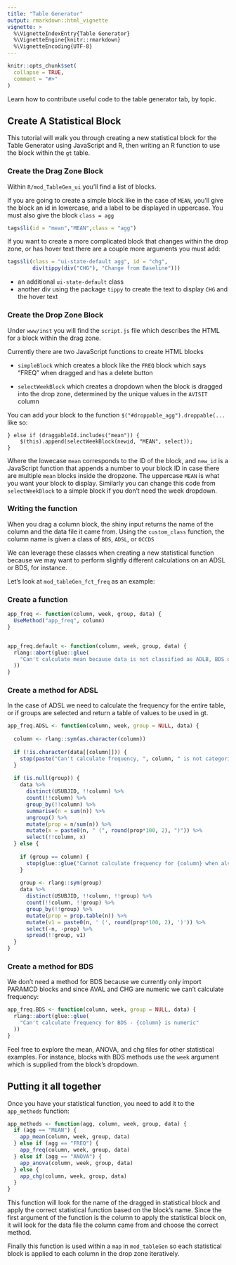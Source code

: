 ```yaml
---
title: "Table Generator"
output: rmarkdown::html_vignette
vignette: >
  %\VignetteIndexEntry{Table Generator}
  %\VignetteEngine{knitr::rmarkdown}
  %\VignetteEncoding{UTF-8}
---
```


```r
knitr::opts_chunk$set(
  collapse = TRUE,
  comment = "#>"
)
```

Learn how to contribute useful code to the table generator tab, by topic.

 

## Create A Statistical Block

This tutorial will walk you through creating a new statistical block for the Table Generator using JavaScript and R, then writing an R function to use the block within the `gt` table.

### Create the Drag Zone Block

Within `R/mod_TableGen_ui` you'll find a list of blocks.

If you are going to create a simple block like in the case of `MEAN`, you'll give the block an id in lowercase, and a label to be displayed in uppercase. You must also give the block `class = agg`

```r
tags$li(id = "mean","MEAN",class = "agg")
```

If you want to create a more complicated block that changes within the drop zone, or has hover text there are a couple more arguments you must add:

```r
tags$li(class = "ui-state-default agg", id = "chg",
        div(tippy(div("CHG"), "Change from Baseline")))
```

- an additional `ui-state-default` class
- another div using the package `tippy` to create the text to display `CHG` and the hover text

### Create the Drop Zone Block

Under `www/inst` you will find the `script.js` file which describes the HTML for a block within the drag zone. 

Currently there are two JavaScript functions to create HTML blocks

- `simpleBlock` which creates a block like the `FREQ` block which says "FREQ" when dragged and has a delete button

- `selectWeekBlock` which creates a dropdown when the block is dragged into the drop zone, determined by the unique values in the `AVISIT` column

You can add your block to the function `$("#droppable_agg").droppable(...` like so:

```
} else if (draggableId.includes("mean")) {
    $(this).append(selectWeekBlock(newid, "MEAN", select));
}
```

Where the lowecase `mean` corresponds to the ID of the block, and `new_id` is a JavaScript function that appends a number to your block ID in case there are multiple `mean` blocks inside the dropzone. The uppercase `MEAN` is what you want your block to display. Similarly you can change this code from `selectWeekBlock` to a simple block if you don't need the week dropdown.

### Writing the function

When you drag a column block, the shiny input returns the name of the column and the data file it came from. Using the `custom_class` function, the column name is given a class of `BDS`, `ADSL`, or `OCCDS`

We can leverage these classes when creating a new statistical function because we may want to perform slightly different calculations on an ADSL or BDS, for instance.

Let's look at `mod_tableGen_fct_freq` as an example:


### Create a function

```r
app_freq <- function(column, week, group, data) {
  UseMethod("app_freq", column)
}


app_freq.default <- function(column, week, group, data) {
  rlang::abort(glue::glue(
    "Can't calculate mean because data is not classified as ADLB, BDS or OCCDS"
  ))
}
```


### Create a method for ADSL

In the case of ADSL we need to calculate the frequency for the entire table, or if groups are selected and return a table of values to be used in gt.

```r
app_freq.ADSL <- function(column, week, group = NULL, data) {
  
  column <- rlang::sym(as.character(column))
  
  if (!is.character(data[[column]])) {
    stop(paste("Can't calculate frequency, ", column, " is not categorical"))
  }
  
  if (is.null(group)) {
    data %>%
      distinct(USUBJID, !!column) %>%
      count(!!column) %>%
      group_by(!!column) %>%
      summarise(n = sum(n)) %>%
      ungroup() %>%
      mutate(prop = n/sum(n)) %>%
      mutate(x = paste0(n, " (", round(prop*100, 2), ")")) %>%
      select(!!column, x)
  } else {
    
    if (group == column) {
      stop(glue::glue("Cannot calculate frequency for {column} when also set as group."))
    }
    
    group <- rlang::sym(group)
    data %>%
      distinct(USUBJID, !!column, !!group) %>%
      count(!!column, !!group) %>%
      group_by(!!group) %>%
      mutate(prop = prop.table(n)) %>%
      mutate(v1 = paste0(n, ' (', round(prop*100, 2), ')')) %>%
      select(-n, -prop) %>% 
      spread(!!group, v1)
  }
}
```

### Create a method for BDS

We don't need a method for BDS because we currently only import PARAMCD blocks and since AVAL and CHG are numeric we can't calculate frequency:

```r
app_freq.BDS <- function(column, week, group = NULL, data) {
  rlang::abort(glue::glue(
    "Can't calculate frequency for BDS - {column} is numeric"
  ))
}
```

Feel free to explore the mean, ANOVA, and chg files for other statistical examples. For instance, blocks with BDS methods use the `week` argument which is supplied from the block's dropdown. 

## Putting it all together

Once you have your statistical function, you need to add it to the `app_methods` function:

```r
app_methods <- function(agg, column, week, group, data) {
  if (agg == "MEAN") {
    app_mean(column, week, group, data)
  } else if (agg == "FREQ") {
    app_freq(column, week, group, data)
  } else if (agg == "ANOVA") {
    app_anova(column, week, group, data)
  } else {
    app_chg(column, week, group, data)
  }
}
```

This function will look for the name of the dragged in statistical block and apply the correct statistical function based on the block's name. Since the first argument of the function is the column to apply the statistical block on, it will look for the data file the column came from and choose the correct method. 

Finally this function is used within a `map` in `mod_tableGen` so each statistical block is applied to each column in the drop zone iteratively.




<br>
<br>
<br>
<br>


